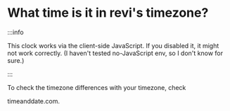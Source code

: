 # What time is it in revi's timezone?


:::info

This clock works via the client-side JavaScript.
If you disabled it, it might not work correctly.
(I haven't tested no-JavaScript env, so I don't know for sure.)

:::

<Clock />

<!-- When you update timezone here...
update ../src/components/timer/index.js as well. -->
To check the timezone differences with your timezone, check
<Link to="https://www.timeanddate.com/time/zones/kst">timeanddate.com</Link>.
